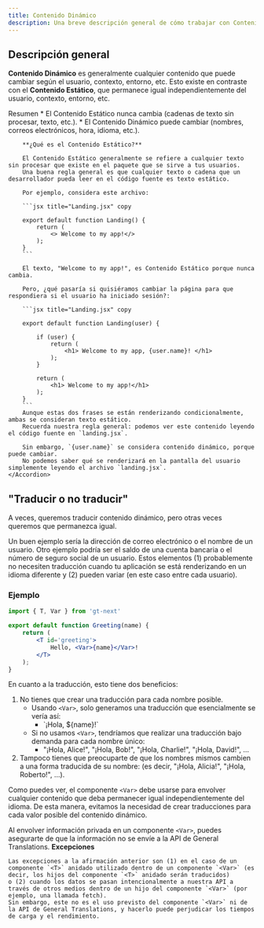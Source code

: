 ```yaml
---
title: Contenido Dinámico
description: Una breve descripción general de cómo trabajar con Contenido Dinámico en GT.
---
```


## Descripción general

**Contenido Dinámico** es generalmente cualquier contenido que puede cambiar según el usuario, contexto, entorno, etc.
Esto existe en contraste con el **Contenido Estático**, que permanece igual independientemente del usuario, contexto, entorno, etc.

<Accordions>
    <Accordion title="¿Cuál es la diferencia entre contenido dinámico y estático?">
        Resumen
        * El Contenido Estático nunca cambia (cadenas de texto sin procesar, texto, etc.).
        * El Contenido Dinámico puede cambiar (nombres, correos electrónicos, hora, idioma, etc.).

        **¿Qué es el Contenido Estático?**

        El Contenido Estático generalmente se refiere a cualquier texto sin procesar que existe en el paquete que se sirve a tus usuarios.
        Una buena regla general es que cualquier texto o cadena que un desarrollador pueda leer en el código fuente es texto estático.

        Por ejemplo, considera este archivo:

        ```jsx title="Landing.jsx" copy

        export default function Landing() {
            return (
                <> Welcome to my app!</>
            );
        }
        ```
        
        El texto, "Welcome to my app!", es Contenido Estático porque nunca cambia.

        Pero, ¿qué pasaría si quisiéramos cambiar la página para que respondiera si el usuario ha iniciado sesión?:

        ```jsx title="Landing.jsx" copy

        export default function Landing(user) {

            if (user) {
                return (
                    <h1> Welcome to my app, {user.name}! </h1>
                );
            }
            
            return (
                <h1> Welcome to my app!</h1>
            );
        }
        ```
        Aunque estas dos frases se están renderizando condicionalmente, ambas se consideran texto estático.
        Recuerda nuestra regla general: podemos ver este contenido leyendo el código fuente en `landing.jsx`.

        Sin embargo, `{user.name}` se considera contenido dinámico, porque puede cambiar.
        No podemos saber qué se renderizará en la pantalla del usuario simplemente leyendo el archivo `landing.jsx`.
    </Accordion>
</Accordions>


## "Traducir o no traducir"
A veces, queremos traducir contenido dinámico, pero otras veces queremos que permanezca igual.


Un buen ejemplo sería la dirección de correo electrónico o el nombre de un usuario.
Otro ejemplo podría ser el saldo de una cuenta bancaria o el número de seguro social de un usuario.
Estos elementos (1) probablemente no necesiten traducción cuando tu aplicación se está renderizando en un idioma diferente y (2) pueden variar (en este caso entre cada usuario).


### Ejemplo

```jsx title="Greeting.jsx" copy
import { T, Var } from 'gt-next'

export default function Greeting(name) {
    return (
        <T id='greeting'>
            Hello, <Var>{name}</Var>!
        </T>
    );
}
```

En cuanto a la traducción, esto tiene dos beneficios:
1. No tienes que crear una traducción para cada nombre posible.
    * Usando `<Var>`, solo generamos una traducción que esencialmente se vería así:
        * \`¡Hola, $\{name\}!\`
    * Si no usamos `<Var>`, tendríamos que realizar una traducción bajo demanda para cada nombre único:
        * "¡Hola, Alice!", "¡Hola, Bob!", "¡Hola, Charlie!", "¡Hola, David!", ...
2. Tampoco tienes que preocuparte de que los nombres mismos cambien a una forma traducida de su nombre: (es decir, "¡Hola, Alicia!", "¡Hola, Roberto!", ...).

Como puedes ver, el componente `<Var>` debe usarse para envolver cualquier contenido que deba permanecer igual independientemente del idioma.
De esta manera, evitamos la necesidad de crear traducciones para cada valor posible del contenido dinámico.


Al envolver información privada en un componente `<Var>`, puedes asegurarte de que la información no se envíe a la API de General Translations.
<Callout>
    **Excepciones**

    Las excepciones a la afirmación anterior son (1) en el caso de un componente `<T>` anidado utilizado dentro de un componente `<Var>` (es decir, los hijos del componente `<T>` anidado serán traducidos)
    o (2) cuando los datos se pasan intencionalmente a nuestra API a través de otros medios dentro de un hijo del componente `<Var>` (por ejemplo, una llamada fetch).
    Sin embargo, este no es el uso previsto del componente `<Var>` ni de la API de General Translations, y hacerlo puede perjudicar los tiempos de carga y el rendimiento.

</Callout>

